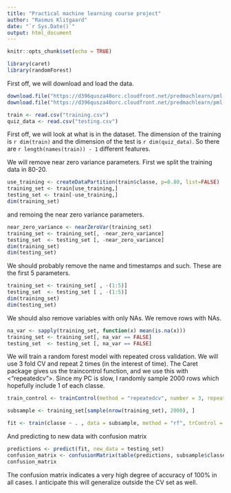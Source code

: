 ```yaml
---
title: "Practical machine learning course project"
author: "Rasmus Klitgaard"
date: "`r Sys.Date()`"
output: html_document
---
```


```r
knitr::opts_chunk$set(echo = TRUE)
```

```r
library(caret)
library(randomForest)
```

First off, we will download and load the data.

```r
download.file("https://d396qusza40orc.cloudfront.net/predmachlearn/pml-training.csv", "training.csv")
download.file("https://d396qusza40orc.cloudfront.net/predmachlearn/pml-testing.csv", "testing.csv")

train <- read.csv("training.csv")
quiz_data <- read.csv("testing.csv")
```

First off, we will look at what is in the dataset. The dimension of the training is `r dim(train)` and the dimension of the  test is `r dim(quiz_data)`.
So there are `r length(names(train)) - 1` different features. 

We will remove near zero variance parameters. First we split the training data in 80-20.
```r
use_training <- createDataPartition(train$classe, p=0.80, list=FALSE)
training_set <- train[use_training,]
testing_set <- train[-use_training,]
dim(training_set)
```
and remoing the near zero variance parameters.
```r
near_zero_variance <- nearZeroVar(training_set)
training_set <- training_set[, -near_zero_variance]
testing_set  <- testing_set [, -near_zero_variance]
dim(training_set)
dim(testing_set)
```
We should probably remove the name and timestamps and such. These are the first 5 parameters.
```r
training_set <- training_set[ , -(1:5)]
testing_set  <- testing_set [ , -(1:5)]
dim(training_set)
dim(testing_set)
```
We should also remove variables with only NAs. We remove rows with NAs.
```r
na_var <- sapply(training_set, function(x) mean(is.na(x)))
training_set <- training_set[, na_var == FALSE]
testing_set  <- testing_set [, na_var == FALSE]
```


We will train a random forest model with repeated cross validation. We will use 3 fold CV and repeat 2 times (in the interest of time).
The Caret package gives us the traincontrol function, and we use this with <"repeatedcv">.
Since my PC is slow, I randomly sample 2000 rows which hopefully include 1 of each classe.

```r
train_control <- trainControl(method = "repeatedcv", number = 3, repeats = 2)

subsample <- training_set[sample(nrow(training_set), 2000), ]

fit <- train(classe ~ . , data = subsample, method = "rf", trControl = train_control)
```

And predicting to new data with confusion matrix
```r
predictions <- predict(fit, new_data = testing_set)
confusion_matrix <- confusionMatrix(table(predictions, subsample$classe))
confusion_matrix
```

The confusion matrix indicates a very high degree of accuracy of 100% in all cases.
I anticipate this will generalize outside the CV set as well.